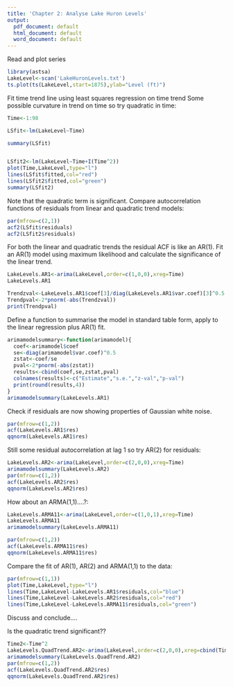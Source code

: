 ```yaml
---
title: 'Chapter 2: Analyse Lake Huron Levels'
output:
  pdf_document: default
  html_document: default
  word_document: default
--- 
```


Read and plot series

```r
library(astsa)
LakeLevel<-scan('LakeHuronLevels.txt')
ts.plot(ts(LakeLevel,start=1875),ylab="Level (ft)")
```

Fit time trend line using least squares regression on time trend
Some possible curvature in trend on time so try quadratic in time:

```r

Time<-1:98

LSfit<-lm(LakeLevel~Time)

summary(LSfit)


LSfit2<-lm(LakeLevel~Time+I(Time^2))
plot(Time,LakeLevel,type="l")
lines(LSfit$fitted,col="red")
lines(LSfit2$fitted,col="green")
summary(LSfit2)
```

Note that the quadratic term is significant.
Compare autocorrelation functions of residuals from linear and quadratic trend models:

```r
par(mfrow=c(2,1))
acf2(LSfit$residuals)
acf2(LSfit2$residuals)
```

For both the linear and quadratic trends the residual ACF is like an AR(1).
Fit an AR(1)  model using maximum likelihood and calculate the significance 
of the linear trend.

```r
LakeLevels.AR1<-arima(LakeLevel,order=c(1,0,0),xreg=Time)
LakeLevels.AR1

Trendzval<-LakeLevels.AR1$coef[3]/diag(LakeLevels.AR1$var.coef)[3]^0.5
Trendpval<-2*pnorm(-abs(Trendzval))
print(Trendpval)
```

Define a function to summarise the model in standard table form, 
apply to the linear regression plus AR(1) fit.

```r
arimamodelsummary<-function(arimamodel){
  coef<-arimamodel$coef
  se<-diag(arimamodel$var.coef)^0.5
  zstat<-coef/se
  pval<-2*pnorm(-abs(zstat))
  results<-cbind(coef,se,zstat,pval)
  colnames(results)<-c("Estimate","s.e.","z-val","p-val")
  print(round(results,4))
}
arimamodelsummary(LakeLevels.AR1)
```

Check if residuals are now showing properties of Gaussian white noise.

```r
par(mfrow=c(1,2))
acf(LakeLevels.AR1$res)
qqnorm(LakeLevels.AR1$res)
```

Still some residual autocorrelation at lag 1 so try AR(2) for residuals:

```r
LakeLevels.AR2<-arima(LakeLevel,order=c(2,0,0),xreg=Time)
arimamodelsummary(LakeLevels.AR2)
par(mfrow=c(1,2))
acf(LakeLevels.AR2$res)
qqnorm(LakeLevels.AR2$res)
```


How about an ARMA(1,1)....?:

```r
LakeLevels.ARMA11<-arima(LakeLevel,order=c(1,0,1),xreg=Time)
LakeLevels.ARMA11
arimamodelsummary(LakeLevels.ARMA11)

par(mfrow=c(1,2))
acf(LakeLevels.ARMA11$res)
qqnorm(LakeLevels.ARMA11$res)
```

Compare the fit of  AR(1), AR(2) and ARMA(1,1) to the data:

```r
par(mfrow=c(1,1))
plot(Time,LakeLevel,type="l")
lines(Time,LakeLevel-LakeLevels.AR1$residuals,col="blue")
lines(Time,LakeLevel-LakeLevels.AR2$residuals,col="red")
lines(Time,LakeLevel-LakeLevels.ARMA11$residuals,col="green")
```

Discuss and conclude....

Is the quadratic trend significant??

```r
Time2<-Time^2
LakeLevels.QuadTrend.AR2<-arima(LakeLevel,order=c(2,0,0),xreg=cbind(Time,Time2))
arimamodelsummary(LakeLevels.QuadTrend.AR2)
par(mfrow=c(1,2))
acf(LakeLevels.QuadTrend.AR2$res)
qqnorm(LakeLevels.QuadTrend.AR2$res)
```
